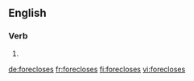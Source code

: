 ==English==

===Verb===
{{head|en}}

# {{en-third-person singular of|foreclose}}

[[de:forecloses]]
[[fr:forecloses]]
[[fi:forecloses]]
[[vi:forecloses]]